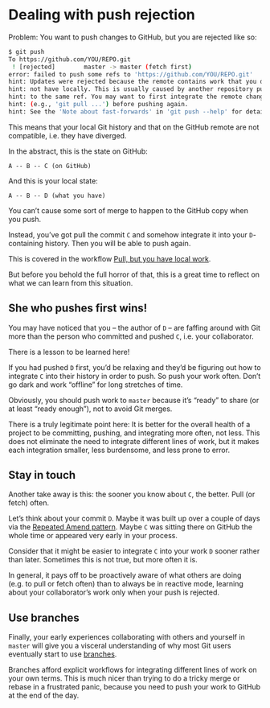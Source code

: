 # Dealing with push rejection {#push-rejected}

Problem: You want to push changes to GitHub, but you are rejected like so:

``` bash
$ git push
To https://github.com/YOU/REPO.git
 ! [rejected]        master -> master (fetch first)
error: failed to push some refs to 'https://github.com/YOU/REPO.git'
hint: Updates were rejected because the remote contains work that you do
hint: not have locally. This is usually caused by another repository pushing
hint: to the same ref. You may want to first integrate the remote changes
hint: (e.g., 'git pull ...') before pushing again.
hint: See the 'Note about fast-forwards' in 'git push --help' for details.
```

This means that your local Git history and that on the GitHub remote are not compatible, i.e. they have diverged.

In the abstract, this is the state on GitHub:

```
A -- B -- C (on GitHub)
```

And this is your local state:

```
A -- B -- D (what you have)
```

You can't cause some sort of merge to happen to the GitHub copy when you push. 

Instead, you've got pull the commit `C` and somehow integrate it into your `D`-containing history. Then you will be able to push again.

This is covered in the workflow [Pull, but you have local work](#pull-tricky).

But before you behold the full horror of that, this is a great time to reflect on what we can learn from this situation.

## She who pushes first wins!

You may have noticed that you -- the author of `D` -- are faffing around with Git more than the person who committed and pushed `C`, i.e. your collaborator.

There is a lesson to be learned here!

If you had pushed `D` first, you'd be relaxing and they'd be figuring out how to integrate `C` into their history in order to push. So push your work often. Don't go dark and work "offline" for long stretches of time.

Obviously, you should push work to `master` because it's "ready" to share (or at least "ready enough"), not to avoid Git merges.

There is a truly legitimate point here: It is better for the overall health of a project to be committing, pushing, and integrating more often, not less. This does not eliminate the need to integrate different lines of work, but it makes each integration smaller, less burdensome, and less prone to error.

## Stay in touch

Another take away is this: the sooner you know about `C`, the better. Pull (or fetch) often.

Let's think about your commit `D`. Maybe it was built up over a couple of days via the [Repeated Amend pattern](#repeated-amend). Maybe `C` was sitting there on GitHub the whole time or appeared very early in your process.

Consider that it might be easier to integrate `C` into your work `D` sooner rather than later. Sometimes this is not true, but more often it is.

In general, it pays off to be proactively aware of what others are doing (e.g. to pull or fetch often) than to always be in reactive mode, learning about your collaborator's work only when your push is rejected.

## Use branches

Finally, your early experiences collaborating with others and yourself in `master` will give you a visceral understanding of why most Git users eventually start to use [branches](#git-branches).

Branches afford explicit workflows for integrating different lines of work on your own terms. This is much nicer than trying to do a tricky merge or rebase in a frustrated panic, because you need to push your work to GitHub at the end of the day.

